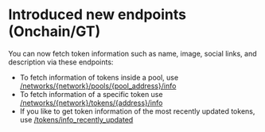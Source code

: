 # Introduced new endpoints (Onchain/GT)

You can now fetch token information such as name, image, social links, and description via these endpoints:

* To fetch information of tokens inside a pool, use [/networks/\{network}/pools/\{pool\_address}/info](/reference/pool-token-info-contract-address)
* To fetch information of a specific token use [/networks/\{network}/tokens/\{address}/info](/reference/token-info-contract-address)
* If you like to get token information of the most recently updated tokens, use [/tokens/info\_recently\_updated](/reference/tokens-info-recent-updated)